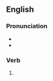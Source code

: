 ==English==

===Pronunciation===
* {{IPA|en|/flʌŋks/}}
* {{rhymes|en|ʌŋks|s=1}}

===Verb===
{{head|en|verb form}}

# {{en-third-person singular of|flunk}}